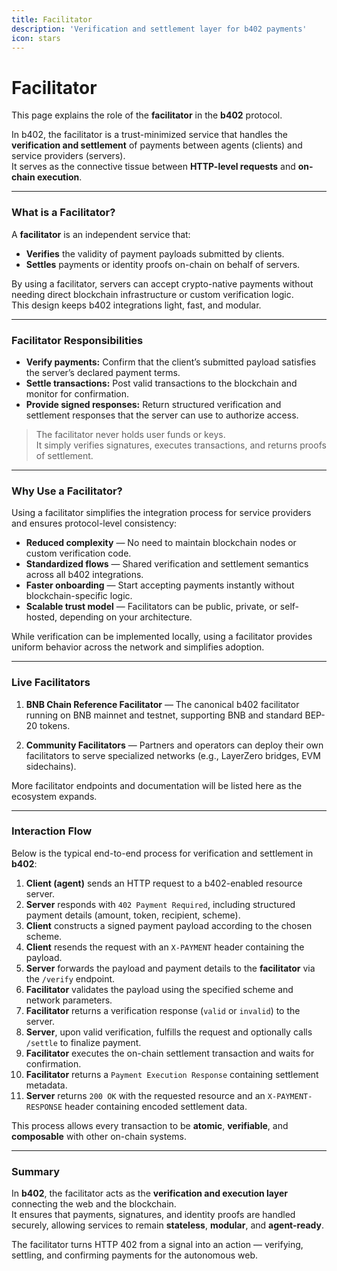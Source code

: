 ```yaml
---
title: Facilitator
description: 'Verification and settlement layer for b402 payments'
icon: stars
---
```


# Facilitator

This page explains the role of the **facilitator** in the **b402** protocol.

In b402, the facilitator is a trust-minimized service that handles the **verification and settlement** of payments between agents (clients) and service providers (servers).  
It serves as the connective tissue between **HTTP-level requests** and **on-chain execution**.

---

### What is a Facilitator?

A **facilitator** is an independent service that:

* **Verifies** the validity of payment payloads submitted by clients.  
* **Settles** payments or identity proofs on-chain on behalf of servers.  

By using a facilitator, servers can accept crypto-native payments without needing direct blockchain infrastructure or custom verification logic.  
This design keeps b402 integrations light, fast, and modular.

---

### Facilitator Responsibilities

* **Verify payments:** Confirm that the client’s submitted payload satisfies the server’s declared payment terms.  
* **Settle transactions:** Post valid transactions to the blockchain and monitor for confirmation.  
* **Provide signed responses:** Return structured verification and settlement responses that the server can use to authorize access.  

> The facilitator never holds user funds or keys.  
> It simply verifies signatures, executes transactions, and returns proofs of settlement.

---

### Why Use a Facilitator?

Using a facilitator simplifies the integration process for service providers and ensures protocol-level consistency:

* **Reduced complexity** — No need to maintain blockchain nodes or custom verification code.  
* **Standardized flows** — Shared verification and settlement semantics across all b402 integrations.  
* **Faster onboarding** — Start accepting payments instantly without blockchain-specific logic.  
* **Scalable trust model** — Facilitators can be public, private, or self-hosted, depending on your architecture.  

While verification can be implemented locally, using a facilitator provides uniform behavior across the network and simplifies adoption.

---

### Live Facilitators

1. **BNB Chain Reference Facilitator** — The canonical b402 facilitator running on BNB mainnet and testnet, supporting BNB and standard BEP-20 tokens.  

2. **Community Facilitators** — Partners and operators can deploy their own facilitators to serve specialized networks (e.g., LayerZero bridges, EVM sidechains).  

More facilitator endpoints and documentation will be listed here as the ecosystem expands.

---

### Interaction Flow

Below is the typical end-to-end process for verification and settlement in **b402**:

1. **Client (agent)** sends an HTTP request to a b402-enabled resource server.  
2. **Server** responds with `402 Payment Required`, including structured payment details (amount, token, recipient, scheme).  
3. **Client** constructs a signed payment payload according to the chosen scheme.  
4. **Client** resends the request with an `X-PAYMENT` header containing the payload.  
5. **Server** forwards the payload and payment details to the **facilitator** via the `/verify` endpoint.  
6. **Facilitator** validates the payload using the specified scheme and network parameters.  
7. **Facilitator** returns a verification response (`valid` or `invalid`) to the server.  
8. **Server**, upon valid verification, fulfills the request and optionally calls `/settle` to finalize payment.  
9. **Facilitator** executes the on-chain settlement transaction and waits for confirmation.  
10. **Facilitator** returns a `Payment Execution Response` containing settlement metadata.  
11. **Server** returns `200 OK` with the requested resource and an `X-PAYMENT-RESPONSE` header containing encoded settlement data.  

This process allows every transaction to be **atomic**, **verifiable**, and **composable** with other on-chain systems.

---

### Summary

In **b402**, the facilitator acts as the **verification and execution layer** connecting the web and the blockchain.  
It ensures that payments, signatures, and identity proofs are handled securely, allowing services to remain **stateless**, **modular**, and **agent-ready**.

The facilitator turns HTTP 402 from a signal into an action — verifying, settling, and confirming payments for the autonomous web.
